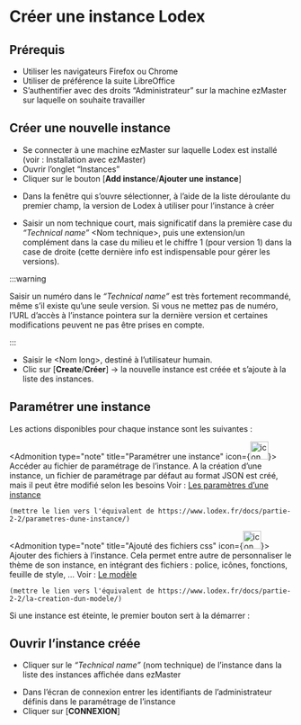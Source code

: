 


# Créer une instance Lodex

## Prérequis

- Utiliser les navigateurs Firefox ou Chrome
- Utiliser de préférence la suite LibreOffice
- S’authentifier avec des droits “Administrateur” sur la machine ezMaster sur laquelle on souhaite travailler

## Créer une nouvelle instance

- Se connecter à une machine ezMaster sur laquelle Lodex est installé (voir : Installation avec ezMaster)
- Ouvrir l’onglet “Instances”
- Cliquer sur le bouton \[**Add instance**/**Ajouter une instance**\]

<CenteredImage src={addInstance} alt="Ajoute d'une intance" />

- Dans la fenêtre qui s’ouvre sélectionner, à l’aide de la liste déroulante du premier champ,
  la version de Lodex à utiliser pour l’instance à créer

<CenteredImage src={addInstance2} alt="Ajoute d'une intance - configuration" />

- Saisir un nom technique court, mais significatif dans la première case du *“Technical name”* \<Nom technique\>,
  puis une extension/un complément dans la case du milieu et le chiffre 1 (pour version 1)
  dans la case de droite (cette dernière info est indispensable pour gérer les versions).

:::warning

Saisir un numéro dans le *“Technical name”* est très fortement recommandé, même s’il existe qu’une seule version.
Si vous ne mettez pas de numéro, l’URL d’accès à l’instance pointera sur la dernière version
et certaines modifications peuvent ne pas être prises en compte.

:::

- Saisir le \<Nom long\>, destiné à l’utilisateur humain.
- Clic sur \[**Create**/**Créer**\] → la nouvelle instance est créée et s’ajoute à la liste des instances.

## Paramétrer une instance

Les actions disponibles pour chaque instance sont les suivantes :

<CenteredImage src={Actions} alt="Actions lié a une instance" />

<Admonition type="note" title="Paramétrer une instance" icon={<img src={parameters} alt="icon parametres" width="32"/>}>
    Accéder au fichier de paramétrage de l’instance.
    A la création d’une instance, un fichier de paramétrage par défaut au format JSON est créé, mais il peut être modifié selon les besoins
    Voir : [Les paramètres d’une instance](#)

    (mettre le lien vers l'équivalent de https://www.lodex.fr/docs/partie-2-2/parametres-dune-instance/)
</Admonition>

<Admonition type="note" title="Ajouté des fichiers css" icon={<img src={model} alt="icon parametres" width="32"/>}>
    Ajouter des fichiers à l’instance.
    Cela permet entre autre de personnaliser le thème de son instance,
    en intégrant des fichiers : police, icônes, fonctions, feuille de style, …
    Voir : [Le modèle](#)

    (mettre le lien vers l'équivalent de https://www.lodex.fr/docs/partie-2-2/la-creation-dun-modele/)
</Admonition>

Si une instance est éteinte, le premier bouton sert à la démarrer :

<CenteredImage src={demarrer} alt="Démarrer une instance" />

## Ouvrir l’instance créée

- Cliquer sur le *“Technical name”* (nom technique) de l’instance dans la liste des instances affichée dans ezMaster

<CenteredImage src={ouvrire} alt="Ouvrir une instance créée" />

- Dans l’écran de connexion entrer les identifiants de l’administrateur définis dans le paramétrage de l’instance
- Cliquer sur \[**CONNEXION**\]

<CenteredImage src={connexion} alt="Se connecté a une instance" />
